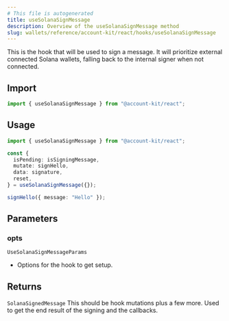 ```yaml
---
# This file is autogenerated
title: useSolanaSignMessage
description: Overview of the useSolanaSignMessage method
slug: wallets/reference/account-kit/react/hooks/useSolanaSignMessage
---
```


This is the hook that will be used to sign a message. It will prioritize external
connected Solana wallets, falling back to the internal signer when not connected.

## Import

```ts
import { useSolanaSignMessage } from "@account-kit/react";
```

## Usage

```ts twoslash
import { useSolanaSignMessage } from "@account-kit/react";

const {
  isPending: isSigningMessage,
  mutate: signHello,
  data: signature,
  reset,
} = useSolanaSignMessage({});

signHello({ message: "Hello" });
```

## Parameters

### opts

`UseSolanaSignMessageParams`

- Options for the hook to get setup.

## Returns

`SolanaSignedMessage`
This should be hook mutations plus a few more. Used to get the end result of the signing and the callbacks.
